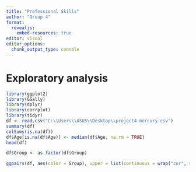 ---
title: "Professional Skills"
author: "Group 4"
format: 
  revealjs: 
    embed-resources: true
editor: visual
editor_options: 
  chunk_output_type: console
---
# Exploratory analysis
```{r}
library(ggplot2)
library(GGally)
library(dplyr)
library(corrplot)
library(tidyr)
df <- read.csv("C:\\Users\\ASUS\\Desktop\\project4-mercury.csv")
summary(df)
colSums(is.na(df))
df$Age[is.na(df$Age)] <- median(df$Age, na.rm = TRUE)
head(df)

df$Group <- as.factor(df$Group)

ggpairs(df, aes(color = Group), upper = list(continuous = wrap("cor", size = 3)))


```